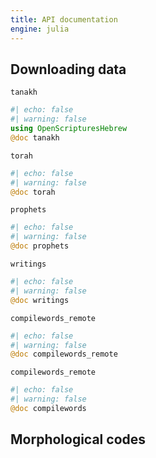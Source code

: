 ```yaml
---
title: API documentation
engine: julia
---
```





## Downloading data


`tanakh`

:::{.callout-note appearance="minimal"}
```julia
#| echo: false
#| warning: false
using OpenScripturesHebrew
@doc tanakh
```
:::


`torah`

:::{.callout-note appearance="minimal"}
```julia
#| echo: false
#| warning: false
@doc torah
```
:::


`prophets`

:::{.callout-note appearance="minimal"}
```julia
#| echo: false
#| warning: false
@doc prophets
```
:::

`writings`

:::{.callout-note appearance="minimal"}
```julia
#| echo: false
#| warning: false
@doc writings
```
:::


`compilewords_remote`

:::{.callout-note appearance="minimal"}
```julia
#| echo: false
#| warning: false
@doc compilewords_remote
```
:::


`compilewords_remote`

:::{.callout-note appearance="minimal"}
```julia
#| echo: false
#| warning: false
@doc compilewords
```
:::

## Morphological codes